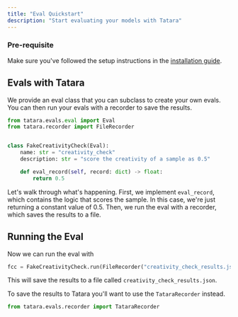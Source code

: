 ```yaml
---
title: "Eval Quickstart"
description: "Start evaluating your models with Tatara"
---
```


### Pre-requisite

Make sure you've followed the setup instructions in the [installation guide](/setup).

## Evals with Tatara

We provide an eval class that you can subclass to create your own evals. You can then run your evals with a recorder to save the results.

```python
from tatara.evals.eval import Eval
from tatara.recorder import FileRecorder


class FakeCreativityCheck(Eval):
    name: str = "creativity_check"
    description: str = "score the creativity of a sample as 0.5"

    def eval_record(self, record: dict) -> float:
        return 0.5


```

Let's walk through what's happening. First, we implement `eval_record`, which contains the logic that scores the sample. In this case, we're just returning a constant value of 0.5. Then, we run the eval with a recorder, which saves the results to a file.

## Running the Eval

Now we can run the eval with

```python
fcc = FakeCreativityCheck.run(FileRecorder("creativity_check_results.json"))
```

This will save the results to a file called `creativity_check_results.json`.

To save the results to Tatara you'll want to use the `TataraRecorder` instead.

```python
from tatara.evals.recorder import TataraRecorder
```
